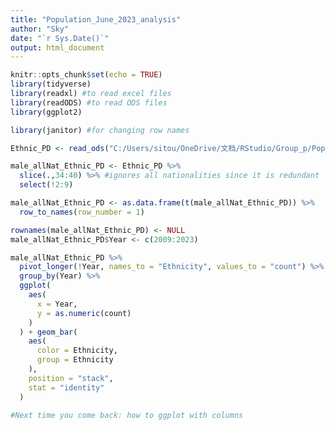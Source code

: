 ```yaml
---
title: "Population_June_2023_analysis"
author: "Sky"
date: "`r Sys.Date()`"
output: html_document
---
```


```r
knitr::opts_chunk$set(echo = TRUE)
library(tidyverse)
library(readxl) #to read excel files
library(readODS) #to read ODS files
library(ggplot2)

library(janitor) #for changing row names
```

```r
Ethnic_PD <- read_ods("C:/Users/sitou/OneDrive/文档/RStudio/Group_p/Population_30June2023_Annual.ods", sheet = 14)

male_allNat_Ethnic_PD <- Ethnic_PD %>%
  slice(.,34:40) %>% #ignores all nationalities since it is redundant
  select(!2:9)

male_allNat_Ethnic_PD <- as.data.frame(t(male_allNat_Ethnic_PD)) %>%
  row_to_names(row_number = 1)

rownames(male_allNat_Ethnic_PD) <- NULL
male_allNat_Ethnic_PD$Year <- c(2009:2023)

male_allNat_Ethnic_PD %>%
  pivot_longer(!Year, names_to = "Ethnicity", values_to = "count") %>%
  group_by(Year) %>%
  ggplot(
    aes(
      x = Year,
      y = as.numeric(count)
    )
  ) + geom_bar(
    aes(
      color = Ethnicity,
      group = Ethnicity
    ),
    position = "stack",
    stat = "identity"
  )
  
#Next time you come back: how to ggplot with columns


```